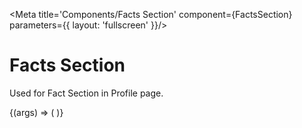 

<Meta title='Components/Facts Section' component={FactsSection} parameters={{
    layout: 'fullscreen'
  }}/>

# Facts Section

Used for Fact Section in Profile page.

<Canvas>
  <Story
    name='Details'
    args={{
      title: 'Facts Section',
      facts: [
        {
          factTitle: "Fact Title 1",
          factDescription: "Fact Description",
          icon: faXmark,
        },
        {
          factTitle: "Fact Title 2",
          factDescription: "Fact Description",
          icon: faXmark,
        },
        {
          factTitle: "Fact Title 3",
          factDescription: "Fact Description",
          icon: faXmark,
        },
      ]
    }}
  >
    {(args) => (
      <FactsSection {...args}/>
    )}
  </Story>
</Canvas>



